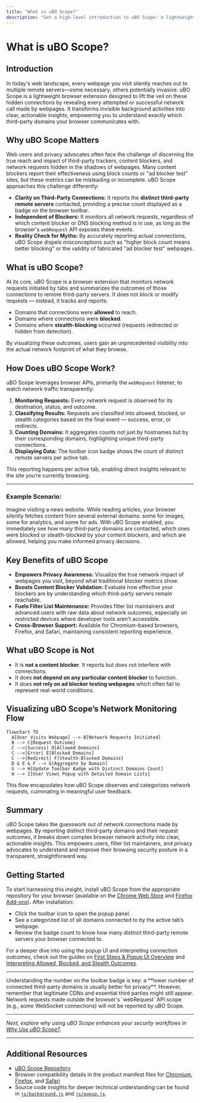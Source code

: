```yaml
---
title: "What is uBO Scope?"
description: "Get a high-level introduction to uBO Scope: a lightweight browser extension that reveals every attempted or successful connection to remote servers made by webpages. Learn how it empowers users to visualize which third-party domains their browser connects to, making the invisible visible and giving new insights into privacy and security."
---
```


# What is uBO Scope?

## Introduction

In today's web landscape, every webpage you visit silently reaches out to multiple remote servers—some necessary, others potentially invasive. uBO Scope is a lightweight browser extension designed to lift the veil on these hidden connections by revealing every attempted or successful network call made by webpages. It transforms invisible background activities into clear, actionable insights, empowering you to understand exactly which third-party domains your browser communicates with.

## Why uBO Scope Matters

Web users and privacy advocates often face the challenge of discerning the true reach and impact of third-party trackers, content blockers, and network requests hidden in the shadows of webpages. Many content blockers report their effectiveness using block counts or "ad blocker test" sites, but these metrics can be misleading or incomplete. uBO Scope approaches this challenge differently:

- **Clarity on Third-Party Connections:** It reports the **distinct third-party remote servers** contacted, providing a precise count displayed as a badge on the browser toolbar.
- **Independent of Blockers:** It monitors all network requests, regardless of which content blocker or DNS blocking method is in use, as long as the browser's `webRequest` API exposes these events.
- **Reality Check for Myths:** By accurately reporting actual connections, uBO Scope dispels misconceptions such as "higher block count means better blocking" or the validity of fabricated "ad blocker test" webpages.

## What is uBO Scope?

At its core, uBO Scope is a browser extension that monitors network requests initiated by tabs and summarizes the outcomes of those connections to remote third-party servers. It does not block or modify requests — instead, it tracks and reports:

- Domains that connections were **allowed** to reach.
- Domains where connections were **blocked**.
- Domains where **stealth-blocking** occurred (requests redirected or hidden from detection).

By visualizing these outcomes, users gain an unprecedented visibility into the actual network footprint of what they browse.

## How Does uBO Scope Work?

uBO Scope leverages browser APIs, primarily the `webRequest` listener, to watch network traffic transparently:

1. **Monitoring Requests:** Every network request is observed for its destination, status, and outcome.
2. **Classifying Results:** Requests are classified into allowed, blocked, or stealth categories based on the final event — success, error, or redirects.
3. **Counting Domains:** It aggregates counts not just by hostnames but by their corresponding domains, highlighting unique third-party connections.
4. **Displaying Data:** The toolbar icon badge shows the count of distinct remote servers per active tab.

This reporting happens per active tab, enabling direct insights relevant to the site you’re currently browsing.

---

### Example Scenario:
Imagine visiting a news website. While reading articles, your browser silently fetches content from several external domains: some for images, some for analytics, and some for ads. With uBO Scope enabled, you immediately see how many third-party domains are contacted, which ones were blocked or stealth-blocked by your content blockers, and which are allowed, helping you make informed privacy decisions.

## Key Benefits of uBO Scope

- **Empowers Privacy Awareness:** Visualize the true network impact of webpages you visit, beyond what traditional blocker metrics show.
- **Boosts Content Blocker Validation:** Evaluate how effective your blockers are by understanding which third-party servers remain reachable.
- **Fuels Filter List Maintenance:** Provides filter list maintainers and advanced users with raw data about network outcomes, especially on restricted devices where developer tools aren't accessible.
- **Cross-Browser Support:** Available for Chromium-based browsers, Firefox, and Safari, maintaining consistent reporting experience.

## What uBO Scope is Not

- It is **not a content blocker**. It reports but does not interfere with connections.
- It does **not depend on any particular content blocker** to function.
- It does **not rely on ad blocker testing webpages** which often fail to represent real-world conditions.

## Visualizing uBO Scope’s Network Monitoring Flow

```mermaid
flowchart TD
  A[User Visits Webpage] --> B[Network Requests Initiated]
  B --> C{Request Outcome}
  C -->|Success| D[Allowed Domains]
  C -->|Error| E[Blocked Domains]
  C -->|Redirect| F[Stealth-Blocked Domains]
  D & E & F --> G[Aggregate by Domain]
  G --> H[Update Toolbar Badge with Distinct Domains Count]
  H --> I[User Views Popup with Detailed Domain Lists]
```

This flow encapsulates how uBO Scope observes and categorizes network requests, culminating in meaningful user feedback.

## Summary

uBO Scope takes the guesswork out of network connections made by webpages. By reporting distinct third-party domains and their request outcomes, it breaks down complex browser network activity into clear, actionable insights. This empowers users, filter list maintainers, and privacy advocates to understand and improve their browsing security posture in a transparent, straightforward way.

## Getting Started

To start harnessing this insight, install uBO Scope from the appropriate repository for your browser (available on the [Chrome Web Store](https://chromewebstore.google.com/detail/ubo-scope/bbdpgcaljkaaigfcomhidmneffjjjfgp) and [Firefox Add-ons](https://addons.mozilla.org/firefox/addon/ubo-scope/)). After installation:

- Click the toolbar icon to open the popup panel.
- See a categorized list of all domains connected to by the active tab’s webpage.
- Review the badge count to know how many distinct third-party remote servers your browser connected to.

For a deeper dive into using the popup UI and interpreting connection outcomes, check out the guides on [First Steps & Popup UI Overview](/guides-main/getting-started-ubo-scope/first-steps-and-ui-overview) and [Interpreting Allowed, Blocked, and Stealth Outcomes](/guides-main/everyday-use-patterns/interpreting-request-outcomes).


---

<Tip>
Understanding the number on the toolbar badge is key: a **lower number of connected third-party domains is usually better for privacy**. However, remember that legitimate CDNs and essential third parties might still appear.
</Tip>

<Warning>
Network requests made outside the browser's `webRequest` API scope (e.g., some WebSocket connections) will not be reported by uBO Scope.
</Warning>


---

*Next, explore why using uBO Scope enhances your security workflows in [Why Use uBO Scope?](/overview/introduction-core-value/value-proposition).*


---

## Additional Resources

- [uBO Scope Repository](https://github.com/gorhill/uBO-Scope)
- Browser compatibility details in the product manifest files for [Chromium](../platform/chromium/manifest.json), [Firefox](../platform/firefox/manifest.json), and [Safari](../platform/safari/manifest.json)
- Source code insights for deeper technical understanding can be found in [`js/background.js`](../js/background.js) and [`js/popup.js`](../js/popup.js).
